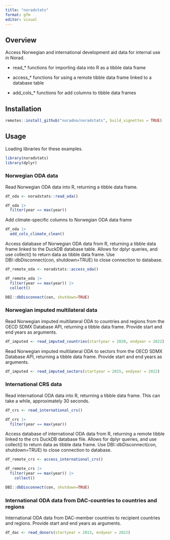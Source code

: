 ```yaml
---
title: "noradstats"
format: gfm
editor: visual
---
```


## Overview

Access Norwegian and international development aid data for internal use in Norad.

-   read\_\* functions for importing data into R as a tibble data frame

-   access\_\* functions for using a remote tibble data frame linked to a database table

-   add_cols\_\* functions for add columns to tibble data frames

## Installation

```r
remotes::install_github("noradno/noradstats", build_vignettes = TRUE)
```

## Usage
Loading libraries for these examples.

```r
library(noradstats)
library(dplyr)
```

### Norwegian ODA data

Read Norwegian ODA data into R, returning a tibble data frame.

```r
df_oda <- noradstats::read_oda()

df_oda |> 
  filter(year == max(year))
```

Add climate-specific columns to Norwegian ODA data frame

```r
df_oda |> 
  add_cols_climate_clean()
```

Access database of Norwegian ODA data from R, returning a tibble data frame linked to the DuckDB database table. Allows for dplyr queries, and use collect() to return data as tibble data frame. Use DBI::dbDisconnect(con, shutdown=TRUE) to close connection to database.

```r
df_remote_oda <- noradstats::access_oda()

df_remote_oda |> 
  filter(year == max(year)) |> 
  collect()

DBI::dbDisconnect(con, shutdown=TRUE)

```

### Norwegian imputed multilateral data

Read Norwegian imputed multilateral ODA to countries and regions from the OECD SDMX Database API, returning a tibble data frame. Provide start and end years as arguments.

```r
df_imputed <- read_imputed_countries(startyear = 2020, endyear = 2022)
```

Read Norwegian imputed multilateral ODA to sectors from the OECD SDMX Database API, returning a tibble data frame. Provide start and end years as arguments.

```r
df_imputed <- read_imputed_sectors(startyear = 2015, endyear = 2022)
```

### International CRS data

Read international ODA data into R, returning a tibble data frame. This can take a while, approximately 30 seconds.

```r
df_crs <- read_international_crs()

df_crs |> 
  filter(year == max(year))
```

Access database of international ODA data from R, returning a remote tibble linked to the crs DuckDB database file. Allows for dplyr queries, and use collect() to return data as tibble data frame. Use DBI::dbDisconnect(con, shutdown=TRUE) to close connection to database.

```r
df_remote_crs <- access_international_crs()

df_remote_crs |> 
  filter(year == max(year)) |> 
    collect()

DBI::dbDisconnect(con, shutdown=TRUE)

```

### International ODA data from DAC-countries to countries and regions

International ODA data from DAC-member countries to recipient countries and regions. Provide start and end years as arguments.

```r
df_dac <- read_donors(startyear = 2013, endyear = 2022)
```

